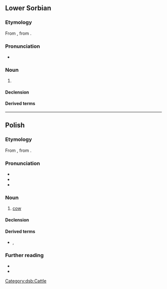 {{also|kröwa}}
==Lower Sorbian==

===Etymology===
From {{inh|dsb|sla-pro|*korva}}, from {{der|dsb|ine-pro|*ḱer-||horn}}.

===Pronunciation===
* {{IPA|dsb|/ˈkrowa/}}

===Noun===
{{dsb-noun|f|dim=krowka}}

# {{l|en|cow}}

====Declension====
{{dsb-decl-noun-1|krow}}

====Derived terms====
{{der3|dsb<!--
-->|krowaŕ<!--
-->|krowcycka<!--
-->|krowicka<!--
-->|krowiny<!--
-->|krowisko<!--
-->|[[krowiś]] se<!--
-->|krowjecy<!--
-->|krowjeńc<!--
-->|krowkaŕ<!--
-->}}

[[Category:dsb:Cattle]]

----

==Polish==
{{wp|lang=pl}}

===Etymology===
From {{inh|pl|sla-pro|*korva}}, from {{der|pl|ine-pro|*ḱer-||horn}}.

===Pronunciation===
* {{pl-IPA}}
* {{audio|pl|Pl-krowa.ogg|Audio}}
* {{rhymes|pl|ɔva}}

===Noun===
{{pl-noun|f|dim=krówka}}

# [[cow]]

====Declension====
{{pl-decl-noun-f|||genp=krów}}

====Derived terms====
* {{q|adjectives}} {{l|pl|krowi}}, {{l|pl|krowiasty}}

===Further reading===
* {{R:pl:WSJP}}
* {{R:PWN}}

{{c|pl|Cattle}}